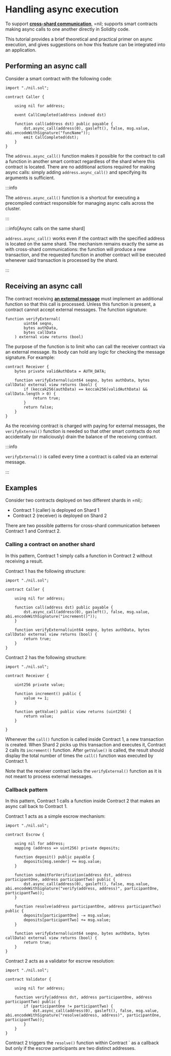 # Handling async execution

To support [**cross-shard communication**](../../principles#cross-shard-communication), =nil; supports smart contracts making async calls to one another directly in Solidity code. 

This tutorial provides a brief theoretical and practical primer on async execution, and gives suggestions on how this feature can be integrated into an application.

## Performing an async call

Consider a smart contract with the following code:

```sol showLineNumbers
import "./nil.sol";

contract Caller {

    using nil for address; 

    event CallCompleted(address indexed dst)

    function call(address dst) public payable {
        dst.async_call(address(0), gasleft(), false, msg.value, abi.encodeWithSignature("funcName"));
        emit CallCompleted(dst);
    }
}
```

The `address.async_call()` function makes it possible for the contract to call a function in another smart contract regardless of the shard where this contract is located. There are no additional actions required for making async calls: simply adding `address.async_call()` and specifying its arguments is sufficient.

:::info

The `address.async_call()` function is a shortcut for executing a precompiled contract responsible for managing async calls across the cluster.

:::

:::info[Async calls on the same shard]

`address.async_call()` works even if the contract with the specified address is located on the same shard. The mechanism remains exactly the same as with cross-shard communications: the function will produce a new transaction, and the requested function in another contract will be executed whenever said transaction is processed by the shard. 

:::

## Receiving an async call

The contract receiving [**an external message**](../../core-concepts/shards-parallel-execution##internal-vs-external-messages) must implement an additional function so that this call is processed. Unless this function is present, a contract cannot accept external messages. The function signature:

```solidity showLineNumbers
function verifyExternal(
        uint64 seqno, 
        bytes authData, 
        bytes callData
    ) external view returns (bool)
```

The purpose of the function is to limit who can call the receiver contract via an external message. Its body can hold any logic for checking the message signature. For example:

```solidity showLineNumbers
contract Receiver {
    bytes private validAuthData = AUTH_DATA;

    function verifyExternal(uint64 seqno, bytes authData, bytes callData) external view returns (bool) {
        if (keccak256(authData) == keccak256(validAuthData) && callData.length > 0) {
            return true;
        }
        return false;
    }
}
```

As the receiving contract is charged with paying for external messages, the `verifyExternal()` function is needed so that other smart contracts do not accidentally (or maliciously) drain the balance of the receiving contract.

:::info

`verifyExternal()` is called every time a contract is called via an external message.

:::

## Examples

Consider two contracts deployed on two different shards in =nil;:

* Contract 1 (caller) is deployed on Shard 1
* Contract 2 (receiver) is deployed on Shard 2

There are two possible patterns for cross-shard communication between Contract 1 and Contract 2.

### Calling a contract on another shard

In this pattern, Contract 1 simply calls a function in Contract 2 without receiving a result.

Contract 1 has the following structure:

```solidity showLineNumbers
import "./nil.sol";

contract Caller {

    using nil for address; 

    function call(address dst) public payable {
        dst.async_call(address(0), gasleft(), false, msg.value, abi.encodeWithSignature("increment()"));
    }

    function verifyExternal(uint64 seqno, bytes authData, bytes callData) external view returns (bool) {
        return true;
    }
}
```

Contract 2 has the following structure:

```solidity showLineNumbers
import "./nil.sol";

contract Receiver {

    uint256 private value;

    function increment() public {
        value += 1;
    }

    function getValue() public view returns (uint256) {
        return value;
    }

}
```

Whenever the `call()` function is called inside Contract 1, a new transaction is created. When Shard 2 picks up this transaction and executes it, Contract 2 calls its `increment()` function. After `getValue()` is called, the result should display the total number of times the `call()` function was executed by Contract 1.

Note that the receiver contract lacks the `verifyExternal()` function as it is not meant to process external messages.

### Callback pattern

In this pattern, Contract 1 calls a function inside Contract 2 that makes an async call back to Contract 1.

Contract 1 acts as a simple escrow mechanism:

```solidity showLineNumbers
import "./nil.sol";

contract Escrow {

    using nil for address; 
    mapping (address => uint256) private deposits;

    function deposit() public payable {
        deposits[msg.sender] += msg.value;
    }

    function submitForVerification(address dst, address participantOne, address participantTwo) public {
        dst.async_call(address(0), gasleft(), false, msg.value, abi.encodeWithSignature("verify(address, address)", participantOne, participantTwo));
    }

    function resolve(address participantOne, address participantTwo) public {
        deposits[participantOne] -= msg.value;
        deposits[participantTwo] += msg.value;
    }

    function verifyExternal(uint64 seqno, bytes authData, bytes callData) external view returns (bool) {
        return true;
    }
}
```

Contract 2 acts as a validator for escrow resolution:

```solidity showLineNumbers
import "./nil.sol";

contract Validator {
    
    using nil for address;

    function verify(address dst, address participantOne, address participantTwo) public {
        if (participantOne != participantTwo) {
            dst.async_call(address(0), gasleft(), false, msg.value, abi.encodeWithSignature("resolve(address, address)", participantOne, participantTwo));
        }
    }
}
```

Contract 2 triggers the `resolve()` function within Contract ` as a callback but only if the escrow participants are two distinct addresses.
